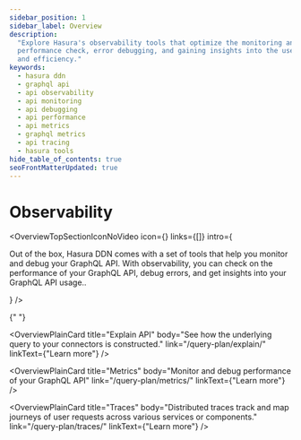 ```yaml
---
sidebar_position: 1
sidebar_label: Overview
description:
  "Explore Hasura's observability tools that optimize the monitoring and debugging of your GraphQL API. Learn about
  performance check, error debugging, and gaining insights into the use of your GraphQL API for increased productivity
  and efficiency."
keywords:
  - hasura ddn
  - graphql api
  - api observability
  - api monitoring
  - api debugging
  - api performance
  - api metrics
  - graphql metrics
  - api tracing
  - hasura tools
hide_table_of_contents: true
seoFrontMatterUpdated: true
---
```



# Observability

<OverviewTopSectionIconNoVideo
  icon={<Icon />}
  links={[]}
  intro={
    <div>
      <p>
        Out of the box, Hasura DDN comes with a set of tools that help you monitor and debug your GraphQL API. With
        observability, you can check on the performance of your GraphQL API, debug errors, and get insights into your
        GraphQL API usage..
      </p>
    </div>
  }
/>

<div className="overview-gallery card-wrapper">

{" "}

<OverviewPlainCard
  title="Explain API"
  body="See how the underlying query to your connectors is constructed."
  link="/query-plan/explain/"
  linkText={"Learn more"}
/>

<OverviewPlainCard title="Metrics" body="Monitor and debug performance of your GraphQL API" link="/query-plan/metrics/" linkText={"Learn more"} />

  <OverviewPlainCard
    title="Traces"
    body="Distributed traces track and map journeys of user requests across various services or components."
    link="/query-plan/traces/"
    linkText={"Learn more"}
  />
</div>
